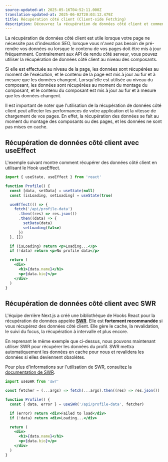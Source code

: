 ```yaml
---
source-updated-at: 2025-05-16T04:52:11.000Z
translation-updated-at: 2025-06-02T20:03:12.479Z
title: Récupération côté client (Client-side Fetching)
description: Découvrez la récupération de données côté client et comment utiliser SWR, une bibliothèque de Hooks React pour la récupération de données qui gère le cache, la revalidation, le suivi du focus, la récupération à intervalle et plus encore.
---
```


La récupération de données côté client est utile lorsque votre page ne nécessite pas d'indexation SEO, lorsque vous n'avez pas besoin de pré-rendre vos données ou lorsque le contenu de vos pages doit être mis à jour fréquemment. Contrairement aux API de rendu côté serveur, vous pouvez utiliser la récupération de données côté client au niveau des composants.

Si elle est effectuée au niveau de la page, les données sont récupérées au moment de l'exécution, et le contenu de la page est mis à jour au fur et à mesure que les données changent. Lorsqu'elle est utilisée au niveau du composant, les données sont récupérées au moment du montage du composant, et le contenu du composant est mis à jour au fur et à mesure que les données changent.

Il est important de noter que l'utilisation de la récupération de données côté client peut affecter les performances de votre application et la vitesse de chargement de vos pages. En effet, la récupération des données se fait au moment du montage des composants ou des pages, et les données ne sont pas mises en cache.

## Récupération de données côté client avec useEffect

L'exemple suivant montre comment récupérer des données côté client en utilisant le Hook useEffect.

```jsx
import { useState, useEffect } from 'react'

function Profile() {
  const [data, setData] = useState(null)
  const [isLoading, setLoading] = useState(true)

  useEffect(() => {
    fetch('/api/profile-data')
      .then((res) => res.json())
      .then((data) => {
        setData(data)
        setLoading(false)
      })
  }, [])

  if (isLoading) return <p>Loading...</p>
  if (!data) return <p>No profile data</p>

  return (
    <div>
      <h1>{data.name}</h1>
      <p>{data.bio}</p>
    </div>
  )
}
```

## Récupération de données côté client avec SWR

L'équipe derrière Next.js a créé une bibliothèque de Hooks React pour la récupération de données appelée [**SWR**](https://swr.vercel.app/). Elle est **fortement recommandée** si vous récupérez des données côté client. Elle gère le cache, la revalidation, le suivi du focus, la récupération à intervalle et plus encore.

En reprenant le même exemple que ci-dessus, nous pouvons maintenant utiliser SWR pour récupérer les données du profil. SWR mettra automatiquement les données en cache pour nous et revalidera les données si elles deviennent obsolètes.

Pour plus d'informations sur l'utilisation de SWR, consultez la [documentation de SWR](https://swr.vercel.app/docs/getting-started).

```jsx
import useSWR from 'swr'

const fetcher = (...args) => fetch(...args).then((res) => res.json())

function Profile() {
  const { data, error } = useSWR('/api/profile-data', fetcher)

  if (error) return <div>Failed to load</div>
  if (!data) return <div>Loading...</div>

  return (
    <div>
      <h1>{data.name}</h1>
      <p>{data.bio}</p>
    </div>
  )
}
```